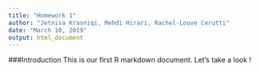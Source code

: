 ```yaml
---
title: "Homework 1"
author: "Jetnisa Krasniqi, Mehdi Hirari, Rachel-Louve Cerutti"
date: "March 10, 2019"
output: html_document
---
```


###Introduction
This is our first R markdown document. 
Let's take a look ! 